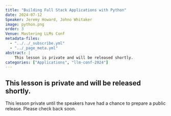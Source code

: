 ```yaml
---
title: "Building Full Stack Applications with Python"
date: 2024-07-12
Speaker: Jeremy Howard, Johno Whitaker
image: python.png
order: 3
Venue: Mastering LLMs Conf
metadata-files: 
  - "../../_subscribe.yml"
  - "../_page_meta.yml"
abstract: |
    This lesson is private and will be released shortly.
categories: ["Applications", "llm-conf-2024"]
---
```



:::{.callout-important}
## This lesson is private and will be released shortly.

This lesson private until the speakers have had a chance to prepare a public release. Please check back soon.
:::
